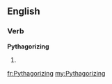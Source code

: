 ==English==

===Verb===
'''Pythagorizing'''

# {{present participle of|Pythagorize}}

[[fr:Pythagorizing]]
[[my:Pythagorizing]]